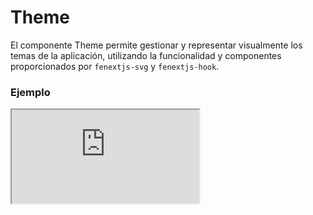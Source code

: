# Theme

El componente Theme permite gestionar y representar visualmente los temas de la aplicación, utilizando la funcionalidad y componentes proporcionados por `fenextjs-svg` y `fenextjs-hook`.


### Ejemplo

<Iframe
  minHeightIframe="30dvh"
  src="https://fenextjs-component-storybook.vercel.app/iframe.html?args=&id=theme-theme--index&viewMode=story"
/>

### Importación

Para importar el componente Theme, se puede hacer desde fenextjs

```tsx copy
import { Theme } from "fenextjs";
```

### Parámetros

| Parámetro     | Tipo   | Requerido | Default | Descripcion                                               |
| ------------- | ------ | --------- | ------- | --------------------------------------------------------- |
| className     | string | no        | ''      | Clase CSS para personalizar el contenedor del componente. |
| classNameItem | string | no        | ''      | Clase CSS para los elementos dentro del componente.       |

### Storybook

Para ver el storybook del componente lo puede hacer con este [link](https://fenextjs-component-storybook.vercel.app/?path=/story/theme-theme--index)

### Usos

- Básico

```tsx copy
<Theme />
```

- Con clases personalizadas

```tsx copy
<Theme className="custom-theme" classNameItem="custom-theme-item" />
```
